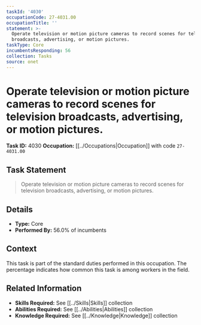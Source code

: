 ```yaml
---
taskId: '4030'
occupationCode: 27-4031.00
occupationTitle: ''
statement: >-
  Operate television or motion picture cameras to record scenes for television
  broadcasts, advertising, or motion pictures.
taskType: Core
incumbentsResponding: 56
collection: Tasks
source: onet
---
```

# Operate television or motion picture cameras to record scenes for television broadcasts, advertising, or motion pictures.

**Task ID:** 4030
**Occupation:** [[../Occupations|Occupation]] with code `27-4031.00`

## Task Statement

> Operate television or motion picture cameras to record scenes for television broadcasts, advertising, or motion pictures.

## Details

- **Type:** Core
- **Performed By:** 56.0% of incumbents

## Context

This task is part of the standard duties performed in this occupation. The percentage indicates how common this task is among workers in the field.

## Related Information

- **Skills Required:** See [[../Skills|Skills]] collection
- **Abilities Required:** See [[../Abilities|Abilities]] collection
- **Knowledge Required:** See [[../Knowledge|Knowledge]] collection
